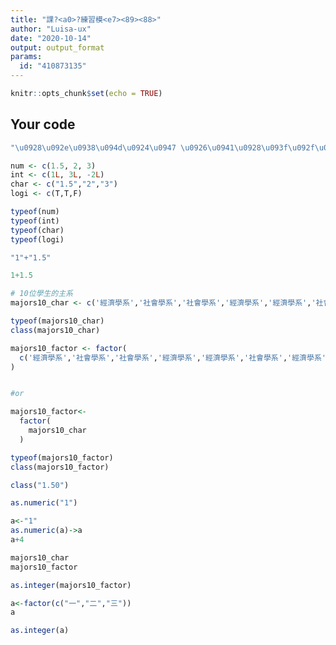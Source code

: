 ---
title: "課?<a0>?練習模<e7><89><88>"
author: "Luisa-ux"
date: "2020-10-14"
output: output_format
params:
  id: "410873135"
---

```{r setup, include=FALSE}
knitr::opts_chunk$set(echo = TRUE)
```

## Your code

```{r}
"\u0928\u092e\u0938\u094d\u0924\u0947 \u0926\u0941\u0928\u093f\u092f\u093e"
```

```{r}
num <- c(1.5, 2, 3)
int <- c(1L, 3L, -2L)
char <- c("1.5","2","3")
logi <- c(T,T,F)

typeof(num)
typeof(int)
typeof(char)
typeof(logi)
```

```{r}
"1"+"1.5"

1+1.5
```


```{r}
# 10位學生的主系
majors10_char <- c('經濟學系','社會學系','社會學系','經濟學系','經濟學系','社會學系','經濟學系','經濟學系','經濟學系','社會學系')

typeof(majors10_char)
class(majors10_char)
```

```{r}
majors10_factor <- factor(
  c('經濟學系','社會學系','社會學系','經濟學系','經濟學系','社會學系','經濟學系','經濟學系','經濟學系','社會學系')
)


#or

majors10_factor<-
  factor(
    majors10_char
  )

typeof(majors10_factor)
class(majors10_factor)
```

```{r}
class("1.50")
```

```{r}
as.numeric("1")
```

```{r}
a<-"1"
as.numeric(a)->a
a+4
```

```{r}
majors10_char
majors10_factor

```

```{r}
as.integer(majors10_factor)
```
```{r}
a<-factor(c("一","二","三"))
a
```
```{r}
as.integer(a)
```

